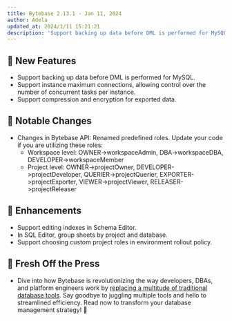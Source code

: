 ```yaml
---
title: Bytebase 2.13.1 - Jan 11, 2024
author: Adela
updated_at: 2024/1/11 15:21:21
description: 'Support backing up data before DML is performed for MySQL.'
---
```



## 🚀 New Features

- Support backing up data before DML is performed for MySQL.
- Support instance maximum connections, allowing control over the number of concurrent tasks per instance.
- Support compression and encryption for exported data.

## 🔔 Notable Changes

- Changes in Bytebase API: Renamed predefined roles. Update your code if you are utilizing these roles:
  - Workspace level: OWNER->workspaceAdmin, DBA->workspaceDBA, DEVELOPER->workspaceMember
  - Project level: OWNER->projectOwner, DEVELOPER->projectDeveloper, QUERIER->projectQuerier, EXPORTER->projectExporter, VIEWER->projectViewer, RELEASER->projectReleaser

## 🎄 Enhancements

- Support editing indexes in Schema Editor.
- In SQL Editor, group sheets by project and database.
- Support choosing custom project roles in environment rollout policy.

## 📰 Fresh Off the Press

- Dive into how Bytebase is revolutionizing the way developers, DBAs, and platform engineers work by [replacing a multitude of traditional database tools](https://www.bytebase.com/blog/all-database-tools-bytebase-replaces/). Say goodbye to juggling multiple tools and hello to streamlined efficiency. Read now to transform your database management strategy! 🍭

<InstallUpgrade />
